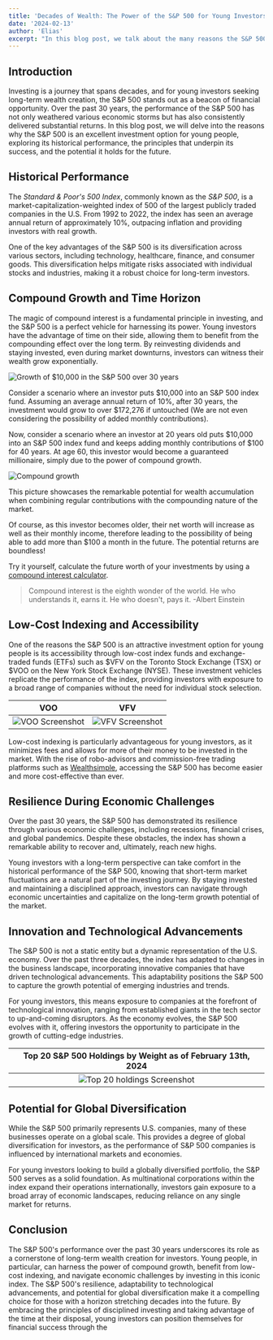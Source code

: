 ```yaml
---
title: 'Decades of Wealth: The Power of the S&P 500 for Young Investors'
date: '2024-02-13'
author: 'Elias'
excerpt: "In this blog post, we talk about the many reasons the S&P 500 is a great investment vehicle for young investors and why investing at a young age can be a key factor to one's own financial success."
---
```


## Introduction

Investing is a journey that spans decades, and for young investors seeking long-term wealth creation, the S&P 500 stands out as a beacon of financial opportunity. Over the past 30 years, the performance of the S&P 500 has not only weathered various economic storms but has also consistently delivered substantial returns. In this blog post, we will delve into the reasons why the S&P 500 is an excellent investment option for young people, exploring its historical performance, the principles that underpin its success, and the potential it holds for the future.

## Historical Performance

The *Standard & Poor's 500 Index*, commonly known as the *S&P 500*, is a market-capitalization-weighted index of 500 of the largest publicly traded companies in the U.S. From 1992 to 2022, the index has seen an average annual return of approximately 10%, outpacing inflation and providing investors with real growth.

One of the key advantages of the S&P 500 is its diversification across various sectors, including technology, healthcare, finance, and consumer goods. This diversification helps mitigate risks associated with individual stocks and industries, making it a robust choice for long-term investors.

## Compound Growth and Time Horizon

The magic of compound interest is a fundamental principle in investing, and the S&P 500 is a perfect vehicle for harnessing its power. Young investors have the advantage of time on their side, allowing them to benefit from the compounding effect over the long term. By reinvesting dividends and staying invested, even during market downturns, investors can witness their wealth grow exponentially.

![Growth of $10,000 in the S&P 500 over 30 years](https://i.imgur.com/jXKdddC.png)

Consider a scenario where an investor puts $10,000 into an S&P 500 index fund. Assuming an average annual return of 10%, after 30 years, the investment would grow to over $172,276 if untouched (We are not even considering the possibility of added monthly contributions). 

Now, consider a scenario where an investor at 20 years old puts $10,000 into an S&P 500 index fund and keeps adding monthly contributions of $100 for 40 years. At age 60, this investor would become a guaranteed millionaire, simply due to the power of compound growth.

![Compound growth](https://i.imgur.com/aWApdlP.png)

This picture showcases the remarkable potential for wealth accumulation when combining regular contributions with the compounding nature of the market.

Of course, as this investor becomes older, their net worth will increase as well as their monthly income, therefore leading to the possibility of being able to add more than $100 a month in the future. The potential returns are boundless!

Try it yourself, calculate the future worth of your investments by using a [compound interest calculator](https://www.getsmarteraboutmoney.ca/calculators/compound-interest-calculator/).

> Compound interest is the eighth wonder of the world. He who understands it, earns it. He who doesn't, pays it. -Albert Einstein

## Low-Cost Indexing and Accessibility

One of the reasons the S&P 500 is an attractive investment option for young people is its accessibility through low-cost index funds and exchange-traded funds (ETFs) such as $VFV on the Toronto Stock Exchange (TSX) or $VOO on the New York Stock Exchange (NYSE). These investment vehicles replicate the performance of the index, providing investors with exposure to a broad range of companies without the need for individual stock selection.

| VOO | VFV |
|:---------:|:---------:|
| ![VOO Screenshot](https://i.imgur.com/UCKwsJl.png) | ![VFV Screenshot](https://i.imgur.com/JiKglm4.png) |

Low-cost indexing is particularly advantageous for young investors, as it minimizes fees and allows for more of their money to be invested in the market. With the rise of robo-advisors and commission-free trading platforms such as [Wealthsimple](https://www.wealthsimple.com/en-ca), accessing the S&P 500 has become easier and more cost-effective than ever.

## Resilience During Economic Challenges

Over the past 30 years, the S&P 500 has demonstrated its resilience through various economic challenges, including recessions, financial crises, and global pandemics. Despite these obstacles, the index has shown a remarkable ability to recover and, ultimately, reach new highs.

Young investors with a long-term perspective can take comfort in the historical performance of the S&P 500, knowing that short-term market fluctuations are a natural part of the investing journey. By staying invested and maintaining a disciplined approach, investors can navigate through economic uncertainties and capitalize on the long-term growth potential of the market.

## Innovation and Technological Advancements

The S&P 500 is not a static entity but a dynamic representation of the U.S. economy. Over the past three decades, the index has adapted to changes in the business landscape, incorporating innovative companies that have driven technological advancements. This adaptability positions the S&P 500 to capture the growth potential of emerging industries and trends.

For young investors, this means exposure to companies at the forefront of technological innovation, ranging from established giants in the tech sector to up-and-coming disruptors. As the economy evolves, the S&P 500 evolves with it, offering investors the opportunity to participate in the growth of cutting-edge industries.

| Top 20 S&P 500 Holdings by Weight as of February 13th, 2024 |
|:---------:|
| ![Top 20 holdings Screenshot](https://i.imgur.com/CYV07HP.png) |

## Potential for Global Diversification

While the S&P 500 primarily represents U.S. companies, many of these businesses operate on a global scale. This provides a degree of global diversification for investors, as the performance of S&P 500 companies is influenced by international markets and economies.

For young investors looking to build a globally diversified portfolio, the S&P 500 serves as a solid foundation. As multinational corporations within the index expand their operations internationally, investors gain exposure to a broad array of economic landscapes, reducing reliance on any single market for returns.

## Conclusion

The S&P 500's performance over the past 30 years underscores its role as a cornerstone of long-term wealth creation for investors. Young people, in particular, can harness the power of compound growth, benefit from low-cost indexing, and navigate economic challenges by investing in this iconic index. The S&P 500's resilience, adaptability to technological advancements, and potential for global diversification make it a compelling choice for those with a horizon stretching decades into the future. By embracing the principles of disciplined investing and taking advantage of the time at their disposal, young investors can position themselves for financial success through the
